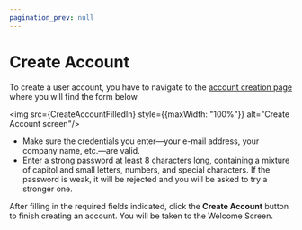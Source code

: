 ```yaml
---
pagination_prev: null
---
```



# Create Account

To create a user account, you have to navigate to the [account creation page](https://app.dev.virtualmetric.com/) where you will find the form below.

<img src={CreateAccountFilledIn} style={{maxWidth: "100%"}} alt="Create Account screen"/>

- Make sure the credentials you enter&mdash;your e-mail address, your company name, etc.&mdash;are valid.
- Enter a strong password at least 8 characters long, containing a mixture of capitol and small letters, numbers, and special characters. If the password is weak, it will be rejected and you will be asked to try a stronger one.

After filling in the required fields indicated, click the **Create Account** button to finish creating an account. You will be taken to the <Topic id="gui-welcome">Welcome Screen</Topic>.
